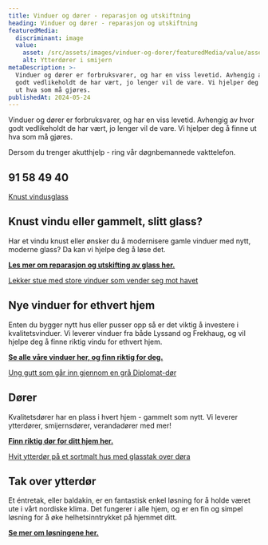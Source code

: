 ```yaml
---
title: Vinduer og dører - reparasjon og utskiftning
heading: Vinduer og dører - reparasjon og utskiftning
featuredMedia:
  discriminant: image
  value:
    asset: /src/assets/images/vinduer-og-dorer/featuredMedia/value/asset.jpeg
    alt: Ytterdører i smijern
metaDescription: >-
  Vinduer og dører er forbruksvarer, og har en viss levetid. Avhengig av hvor
  godt vedlikeholdt de har vært, jo lenger vil de vare. Vi hjelper deg å finne
  ut hva som må gjøres.
publishedAt: 2024-05-24
---
```


Vinduer og dører er forbruksvarer, og har en viss levetid. Avhengig av hvor godt vedlikeholdt de har vært, jo lenger vil de vare. Vi hjelper deg å finne ut hva som må gjøres.

Dersom du trenger akutthjelp - ring vår døgnbemannede vakttelefon.

## 91 58 49 40

[Knust vindusglass](https://cdn.sanity.io/images/csbn9wp4/transformed-data/d88cc3be51ad1d9b081c5f4831cfdf7e5dbd57ee-1920x1080.png)

## **Knust vindu eller gammelt, slitt glass?**

Har et vindu knust eller ønsker du å modernisere gamle vinduer med nytt, moderne glass? Da kan vi hjelpe deg å løse det.

[**Les mer om reparasjon og utskifting av glass her.**](/odelagt-vindusglass)

[Lekker stue med store vinduer som vender seg mot havet](https://cdn.sanity.io/images/csbn9wp4/transformed-data/b87c989c823d78cff988b00d7e63bd4e7fdb9c09-2016x1512.jpg)

## Nye vinduer for ethvert hjem

Enten du bygger nytt hus eller pusser opp så er det viktig å investere i kvalitetsvinduer. Vi leverer vinduer fra både Lyssand og Frekhaug, og vil hjelpe deg å finne riktig vindu for ethvert hjem.

[**Se alle våre vinduer her, og finn riktig for deg.**](/vinduer)

[Ung gutt som går inn gjennom en grå Diplomat-dør](https://cdn.sanity.io/images/csbn9wp4/transformed-data/093c9ad317d068d61324a38f9e13a28156d84b56-1492x1000.jpg)

## Dører

Kvalitetsdører har en plass i hvert hjem - gammelt som nytt. Vi leverer ytterdører, smijernsdører, verandadører med mer!

[**Finn riktig dør for ditt hjem her.**](/dorer)

[Hvit ytterdør på et sortmalt hus med glasstak over døra](https://cdn.sanity.io/images/csbn9wp4/transformed-data/e25f305845a13a0516d7625c21f061d5a3f3e5e8-1920x1080.png)

## Tak over ytterdør

Et éntretak, eller baldakin, er en fantastisk enkel løsning for å holde været ute i vårt nordiske klima. Det fungerer i alle hjem, og er en fin og simpel løsning for å øke helhetsinntrykket på hjemmet ditt.

[**Se mer om løsningene her.**](/tak-over-ytterdor)
